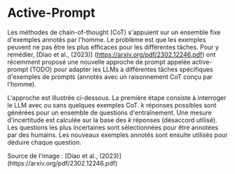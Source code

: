 # Active-Prompt


Les méthodes de chain-of-thought (CoT) s'appuient sur un ensemble fixe d'exemples annotés par l'homme. Le problème est que les exemples peuvent ne pas être les plus efficaces pour les différentes tâches. Pour y remédier, [Diao et al., (2023)] (https://arxiv.org/pdf/2302.12246.pdf) ont récemment proposé une nouvelle approche de prompt appelée active-prompt (TODO) pour adapter les LLMs à différentes tâches spécifiques d'exemples de prompts (annotés avec un raisonnement CoT conçu par l'homme).


L'approche est illustrée ci-dessous. La première étape consiste à interroger le LLM avec ou sans quelques exemples CoT. *k* réponses possibles sont générées pour un ensemble de questions d'entraînement. Une mesure d'incertitude est calculée sur la base des *k* réponses (désaccord utilisé). Les questions les plus incertaines sont sélectionnées pour être annotées par des humains. Les nouveaux exemples annotés sont ensuite utilisés pour déduire chaque question. 

<Screenshot src={ACTIF} alt="ACTIF" />
Source de l'image : [Diao et al., (2023)] (https://arxiv.org/pdf/2302.12246.pdf)
